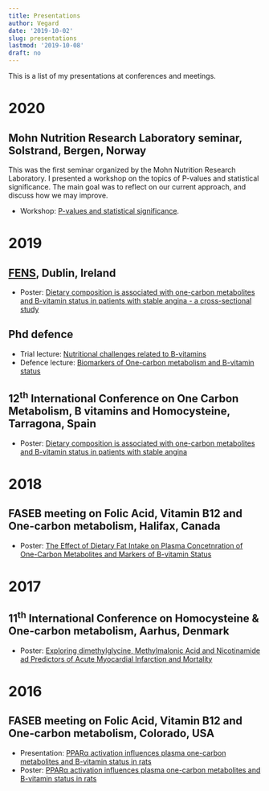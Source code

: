 ```yaml
---
title: Presentations
author: Vegard
date: '2019-10-02'
slug: presentations
lastmod: '2019-10-08'
draft: no
---
```


This is a list of my presentations at conferences and meetings. 

# 2020

## Mohn Nutrition Research Laboratory seminar, Solstrand, Bergen, Norway

This was the first seminar organized by the Mohn Nutrition Research Laboratory. I presented a workshop on the topics of P-values and statistical significance. The main goal was to reflect on our current approach, and discuss how we may improve.

- Workshop: [P-values and statistical significance](/contributions/presentations/significance_workshop_2020.pdf). 

# 2019

## [FENS](http://www.fens2019.org/), Dublin, Ireland

- Poster: [Dietary composition is associated with one-carbon metabolites and B-vitamin status in patients with stable angina - a cross-sectional study](/contributions/posters/FENS2019.pdf)

## Phd defence

- Trial lecture: [Nutritional challenges related to  B-vitamins](/contributions/presentations/PhD_triallecture_04102019.pdf)
- Defence lecture: [Biomarkers of One-carbon metabolism and B-vitamin status](/contributions/presentations/PhD_defence_04102019.pdf)


## 12^th^ International Conference on One Carbon Metabolism, B vitamins and Homocysteine, Tarragona, Spain

- Poster: [Dietary composition is associated with one-carbon metabolites and B-vitamin status in patients with stable angina](/contributions/posters/Homocysteine2019.pdf)

# 2018

## FASEB meeting on Folic Acid, Vitamin B12 and One-carbon metabolism, Halifax, Canada

- Poster: [The Effect of Dietary Fat Intake on Plasma Concetnration of One-Carbon Metabolites and Markers of B-vitamin Status](/contributions/posters/FASEB2018.pdf)

# 2017

## 11^th^ International Conference on Homocysteine  & One-carbon metabolism, Aarhus, Denmark

- Poster: [Exploring dimethylglycine, Methylmalonic Acid and Nicotinamide ad Predictors of Acute Myocardial Infarction and Mortality](/contributions/posters/Homocysteine2017.pdf)

# 2016

## FASEB meeting on Folic Acid, Vitamin B12 and One-carbon metabolism, Colorado, USA

- Presentation: [PPAR&alpha; activation influences plasma one-carbon metabolites and B-vitamin status in rats](/contributions/presentations/FASEB2016.pdf)
- Poster: [PPAR&alpha; activation influences plasma one-carbon metabolites and B-vitamin status in rats](/contributions/posters/FASEB2016.pdf)